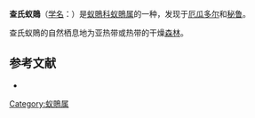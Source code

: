 {{noteTA
|1=zh-cn:厄瓜多尔; zh-tw:厄瓜多; zh-hk:厄瓜多爾;
}}
{{Speciesbox
| name = 查氏蚁鵙
| image = Chapman's Antshrike, male (530829149).jpg
| status = LC | status_system = IUCN3.1
| genus = Thamnophilus
| species = zarumae
| authority = {{link-en|弗兰克·查普曼|Frank Chapman|Chapman}}, 1921
| synonyms = }}

'''查氏蚁鵙'''（[[学名|学名]]：{{lang|la|''Thamnophilus zarumae''}}）是[[蚁鵙科|蚁鵙科]][[蚁鵙属|蚁鵙属]]的一种，发现于[[厄瓜多尔|厄瓜多尔]]和[[秘鲁|秘鲁]]。

查氏蚁鵙的自然栖息地为亚热带或热带的干燥[[森林|森林]]。

== 参考文献 ==
* {{IUCN2010
|assessors=BirdLife International
|year=2009
|id=145532
|title=Thamnophilus zarumae
|version=3.1
|downloaded=2010-09-21
}}
{{Taxonbar|from=Q1269768}}

[[Category:蚁鵙属|Category:蚁鵙属]]